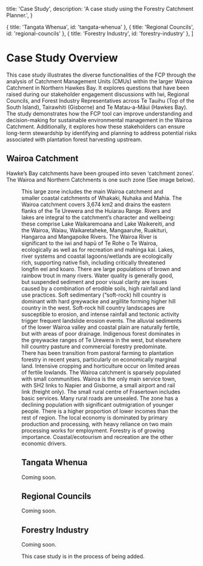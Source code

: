 
  title: 'Case Study',
  description:
    'A case study using the Forestry Catchment Planner.',
}

  { title: 'Tangata Whenua', id: 'tangata-whenua' },
  { title: 'Regional Councils', id: 'regional-councils' },
  { title: 'Forestry Industry', id: 'forestry-industry' },
]

# Case Study Overview

This case study illustrates the diverse functionalities of the FCP through the analysis of Catchment Management Units (CMUs) within the larger Wairoa Catchment in Northern Hawkes Bay. It explores questions that have been raised during our stakeholder engagement discussions with Iwi, Regional Councils, and Forest Industry Representatives across Te Tauihu (Top of the South Island), Tairawhiti (Gisborne) and Te Matau-a-Māui (Hawkes Bay). The study demonstrates how the FCP tool can improve understanding and decision-making for sustainable environmental management in the Wairoa Catchment. Additionally, it explores how these stakeholders can ensure long-term stewardship by identifying and planning to address potential risks associated with plantation forest harvesting upstream.

## Wairoa Catchment 

Hawke’s Bay catchments have been grouped into seven ‘catchment zones’. The Wairoa and Northern Catchments is one such zone (See image below).

<Figure src={wairoa} alt="Kaingaroa Forest" caption="Wairoa Catchment Zone and sub-catchments" zoom={false} />

This large zone includes the main Wairoa catchment and smaller coastal catchments of Whakaki, Nuhaka and Mahia. The Wairoa catchment covers 3,674 km2 and drains the eastern flanks of the Te Urewera and the Huiarau Range.  Rivers and lakes are integral to the catchment’s character and wellbeing: these comprise Lake Waikaremoana and Lake Waikereiti, and the Wairoa, Waiau, Waikaretaheke,  Mangaaruhe, Ruakituri, Hangaroa and Mangapoike Rivers. 
The Wairoa River is significant to the iwi and hapū of Te Rohe o Te Wairoa, ecologically as well as for recreation and mahinga kai. Lakes, river systems and coastal lagoons/wetlands are ecologically rich, supporting native fish, including critically threatened longfin eel and koaro. There are large populations of brown and rainbow trout in many rivers.
Water quality is generally good, but suspended sediment and poor visual clarity are issues caused by a combination of erodible soils, high rainfall and land use practices. Soft sedimentary (“soft-rock) hill country is dominant with hard greywacke and argillite forming higher hill country in the west. Soft-rock hill country landscapes are susceptible to erosion, and intense rainfall and tectonic activity trigger frequent landslide erosion events. The alluvial sediments of the lower Wairoa valley and coastal plain are naturally fertile, but with areas of poor drainage. 
Indigenous forest dominates in the greywacke ranges of Te Urewera in the west, but elsewhere hill country pasture and commercial forestry predominate.  There has been transition from pastoral farming to plantation forestry in recent years, particularly on economically marginal land. Intensive cropping and horticulture occur on limited areas of fertile lowlands.
The Wairoa catchment is sparsely populated with small communities. Wairoa is the only main service town, with SH2 links to Napier and Gisborne, a small airport and rail link (freight only). The small rural centre of Frasertown includes basic services. Many rural roads are unsealed. 
The zone has a declining population with significant outmigration of younger people. There is a higher proportion of lower incomes than the rest of region. The local economy is dominated by primary production and processing, with heavy reliance on two main processing works for employment. Forestry is of growing importance. Coastal/ecotourism and recreation are the other economic drivers. 


## Tangata Whenua

Coming soon.

## Regional Councils

Coming soon.

## Forestry Industry

Coming soon.

<Note>
    This case study is in the process of being added.
</Note>
